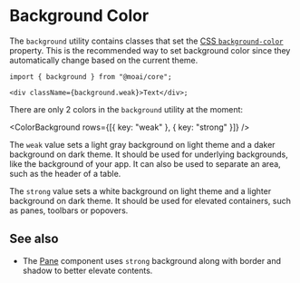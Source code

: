 
<Meta title="Patterns/Color/Background" />

# Background Color

The `background` utility contains classes that set the
[CSS `background-color`][1] property. This is the recommended way to set
background color since they automatically change based on the current theme.

```tsx
import { background } from "@moai/core";

<div className={background.weak}>Text</div>;
```

There are only 2 colors in the `background` utility at the moment:

<ColorBackground rows={[{ key: "weak" }, { key: "strong" }]} />

The `weak` value sets a light gray background on light theme and a daker
background on dark theme. It should be used for underlying backgrounds, like
the background of your app. It can also be used to separate an area, such as
the header of a table.

The `strong` value sets a white background on light theme and a lighter
background on dark theme. It should be used for elevated containers, such as
panes, toolbars or popovers.

## See also

- The [Pane][2] component uses `strong` background along with border and shadow
  to better elevate contents.

[1]: https://developer.mozilla.org/en-US/docs/Web/CSS/background-color
[2]: /docs/components-pane--docs
